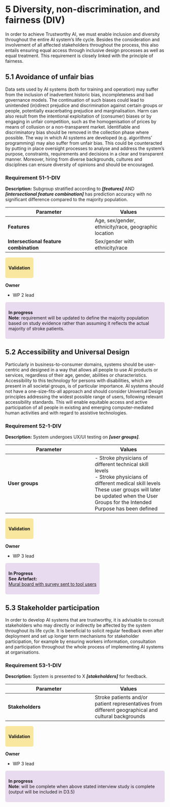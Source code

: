 # 5 Diversity, non-discrimination, and fairness (DIV)

In order to achieve Trustworthy AI, we must enable inclusion and diversity throughout the entire AI system’s life cycle. Besides the consideration and involvement of all affected stakeholders throughout the process, this also entails ensuring equal access through inclusive design processes as well as equal treatment. This requirement is closely linked with the principle of fairness.

## 5.1 Avoidance of unfair bias

Data sets used by AI systems (both for training and operation) may suffer from the inclusion of inadvertent historic bias, incompleteness and bad governance models. The continuation of such biases could lead to unintended (in)direct prejudice and discrimination against certain groups or people, potentially exacerbating prejudice and marginalisation. Harm can also result from the intentional exploitation of (consumer) biases or by engaging in unfair competition, such as the homogenisation of prices by means of collusion or a non-transparent market. Identifiable and discriminatory bias should be removed in the collection phase where possible. The way in which AI systems are developed (e.g. algorithms’ programming) may also suffer from unfair bias. This could be counteracted by putting in place oversight processes to analyse and address the system’s purpose, constraints, requirements and decisions in a clear and transparent manner. Moreover, hiring from diverse backgrounds, cultures and disciplines can ensure diversity of opinions and should be encouraged.

### Requirement 51-1-DIV {#51-1-div}

**Description:** Subgroup stratified according to ***\[features\]*** AND ***\[intersectional feature combination\]*** has prediction accuracy with no significant difference compared to the majority population.

| **Parameter**                          | **Values**                                           |
|---------------------------------------|---------------------------------|
| **Features**                           | Age, sex/gender, ethnicity/race, geographic location |
| **Intersectional feature combination** | Sex/gender with ethnicity/race                       |

<div style="background-color:#f9e79f; padding:10px; border-radius:5px; display:inline-block;">
**Validation**
</div>

**Owner**

-   WP 2 lead

::: {style="background-color: #e8daef; padding:10px; border-radius:5px; display:inline-block;"}
**In progress**
<br>**Note**: requirement will be updated to define the majority population based on study evidence rather than assuming it reflects the actual majority of stroke patients.
:::

## 5.2 Accessibility and Universal Design

Particularly in business-to-consumer domains, systems should be user-centric and designed in a way that allows all people to use AI products or services, regardless of their age, gender, abilities or characteristics. Accessibility to this technology for persons with disabilities, which are present in all societal groups, is of particular importance. AI systems should not have a one-size-fits-all approach and should consider Universal Design principles addressing the widest possible range of users, following relevant accessibility standards. This will enable equitable access and active participation of all people in existing and emerging computer-mediated human activities and with regard to assistive technologies.

### Requirement 52-1-DIV {#52-1-div}

**Description:** System undergoes UX/UI testing on ***\[user groups\]***.

| **Parameter**   | **Values**                                                                                                                                                                                                                   |
|---------------------------------------|---------------------------------|
| **User groups** | \- Stroke physicians of different technical skill levels<br>- Stroke physicians of different medical skill levels<br> These user groups will later be updated when the User Groups for the Intended Purpose has been defined |

<div style="background-color:#f9e79f; padding:10px; border-radius:5px; display:inline-block;">
**Validation**
</div>

**Owner**

-   WP 3 lead

::: {style="background-color:#e8daef; padding:10px; border-radius:5px; display:inline-block;"}
**In Progress**
<br>**See Artefact:**
<br><a href="https://app.mural.co/t/horizon2020validate8720/m/horizon2020validate8720/1729243566094/9161874a2bbc0b167e755b275bee464170b58fe8?wid=0-1743154456067">Mural board with survey sent to tool users</a> 
:::

## 5.3 Stakeholder participation

In order to develop AI systems that are trustworthy, it is advisable to consult stakeholders who may directly or indirectly be affected by the system throughout its life cycle. It is beneficial to solicit regular feedback even after deployment and set up longer term mechanisms for stakeholder participation, for example by ensuring workers information, consultation and participation throughout the whole process of implementing AI systems at organisations.

### Requirement 53-1-DIV {#53-1-div}

**Description:** System is presented to X ***\[stakeholders\]*** for feedback.

| **Parameter**    | **Values**                                                                                          |
|---------------------------------------|---------------------------------|
| **Stakeholders** | Stroke patients and/or patient representatives from different geographical and cultural backgrounds |

<div style="background-color:#f9e79f; padding:10px; border-radius:5px; display:inline-block;">
**Validation**
</div>

**Owner**

-   WP 3 lead

::: {style="background-color:#e8daef; padding:10px; border-radius:5px; display:inline-block;"}
**In progress**
<br>**Note**: will be complete when above stated interview study is complete (output will be included in D3.5)
:::
